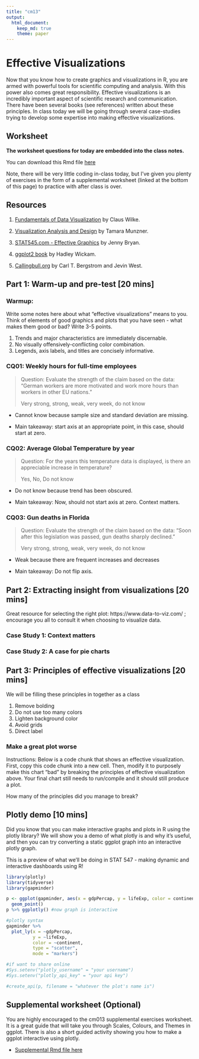 ```yaml
---
title: "cm13"
output: 
  html_document:
    keep_md: true
    theme: paper
---
```

# Effective Visualizations

Now that you know how to create graphics and visualizations in R, you are armed with powerful tools for scientific computing and analysis. With this power also comes great responsibility. Effective visualizations is an incredibly important aspect of scientific research and communication. There have been several books (see references) written about these principles. In class today we will be going through several case-studies trying to develop some expertise into making effective visualizations. 

## Worksheet

**The worksheet questions for today are embedded into the class notes.**

You can download this Rmd file [here](https://github.com/STAT545-UBC/Classroom/raw/master/cm013.Rmd)

Note, there will be very little coding in-class today, but I've given you plenty of exercises in the form of a supplemental worksheet (linked at the bottom of this page) to practice with after class is over.

## Resources

1. [Fundamentals of Data Visualization](https://serialmentor.com/dataviz/introduction.html) by Claus Wilke.

1. [Visualization Analysis and Design](https://www-taylorfrancis-com.ezproxy.library.ubc.ca/books/9780429088902) by Tamara Munzner.

1. [STAT545.com - Effective Graphics](https://stat545.com/effective-graphs.html) by Jenny Bryan.

1. [ggplot2 book](https://ggplot2-book.org) by Hadley Wickam.

1. [Callingbull.org](https://callingbull.org/tools.html) by Carl T. Bergstrom and Jevin West.

## Part 1: Warm-up and pre-test [20 mins]

### Warmup:

Write some notes here about what "effective visualizations" means to you. Think of elements of good graphics and plots that you have seen - what makes them good or bad? Write 3-5 points.

1. Trends and major characteristics are immediately discernable.
2. No visually offensively-conflicting color combination.
3. Legends, axis labels, and titles are concisely informative.


### CQ01: Weekly hours for full-time employees

> Question: Evaluate the strength of the claim based on the data: "German workers are more motivated and work more hours than workers in other EU nations."
>
> Very strong, strong, weak, very week, do not know

- Cannot know because sample size and standard deviation are missing.

- Main takeaway: start axis at an appropriate point, in this case, should start at zero.


### CQ02: Average Global Temperature by year

> Question: For the years this temperature data is displayed, is there an appreciable increase in temperature?
> 
> Yes, No, Do not know

- Do not know because trend has been obscured.

- Main takeaway: Now, should not start axis at zero. Context matters.

### CQ03: Gun deaths in Florida

> Question: Evaluate the strength of the claim based on the data: “Soon after this legislation was passed, gun deaths sharply declined."
>
> Very strong, strong, weak, very week, do not know

- Weak because there are frequent increases and decreases

- Main takeaway: Do not flip axis.

## Part 2: Extracting insight from visualizations  [20 mins]

Great resource for selecting the right plot: https://www.data-to-viz.com/ ; encourage you all to consult it when choosing to visualize data.


### Case Study 1: Context matters

### Case Study 2: A case for pie charts

## Part 3: Principles of effective visualizations [20 mins]

We will be filling these principles in together as a class

1. Remove bolding
2. Do not use too many colors
3. Lighten background color
4. Avoid grids
5. Direct label

### Make a great plot worse

Instructions: Below is a code chunk that shows an effective visualization. First, copy this code chunk into a new cell. Then, modify it to purposely make this chart "bad" by breaking the principles of effective visualization above. Your final chart still needs to run/compile and it should still produce a plot. 

How many of the principles did you manage to break?

## Plotly demo [10 mins]

Did you know that you can make interactive graphs and plots in R using the plotly library? We will show you a demo of what plotly is and why it's useful, and then you can try converting a static ggplot graph into an interactive plotly graph.

This is a preview of what we'll be doing in STAT 547 - making dynamic and interactive dashboards using R!
```r
library(plotly)
library(tidyverse)
library(gapminder)

p <- ggplot(gapminder, aes(x = gdpPercap, y = lifeExp, color = continent)) +
  geom_point()
p %>% ggplotly() #now graph is interactive

#plotly syntax
gapminder %>% 
  plot_ly(x = ~gdpPercap,
          y = ~lifeExp,
          color = ~continent,
          type = "scatter",
          mode = "markers")

#if want to share online
#Sys.setenv("plotly_username" = "your username")
#Sys.setenv("plotly_api_key" = "your api key")

#create_api(p, filename = "whatever the plot's name is")
```



## Supplemental worksheet (Optional)

You are highly encouraged to the cm013 supplemental exercises worksheet. It is a great guide that will take you through Scales, Colours, and Themes in ggplot. There is also a short guided activity showing you how to make a ggplot interactive using plotly.

- [Supplemental Rmd file here](https://raw.githubusercontent.com/STAT545-UBC/Classroom/master/tutorials/cm013-supplemental.Rmd)
